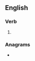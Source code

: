 ==English==

===Verb===
{{head|en|present participle}}

# {{present participle of|misdirect|lang=en|nocat=1}}

===Anagrams===
* {{anagrams|en|miscrediting}}
